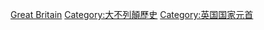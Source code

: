 {{Commonscat|Monarchs of Great Britain}}

[[Category:英國君主|Great Britain]]
[[Category:大不列顛歷史|Category:大不列顛歷史]]
[[Category:英国国家元首|Category:英国国家元首]]